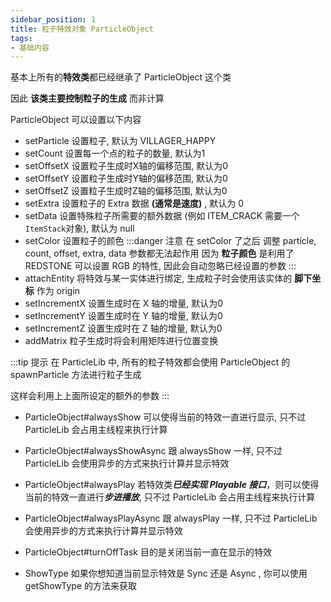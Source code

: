 ```yaml
---
sidebar_position: 1
title: 粒子特效对象 ParticleObject
tags:
- 基础内容
---
```

基本上所有的**特效类**都已经继承了 ParticleObject 这个类

因此 **该类主要控制粒子的生成** 而非计算

ParticleObject 可以设置以下内容
- setParticle 设置粒子, 默认为 VILLAGER_HAPPY
- setCount 设置每一个点的粒子的数量, 默认为1
- setOffsetX 设置粒子生成时X轴的偏移范围, 默认为0
- setOffsetY 设置粒子生成时Y轴的偏移范围, 默认为0
- setOffsetZ 设置粒子生成时Z轴的偏移范围, 默认为0
- setExtra 设置粒子的 Extra 数据 **(通常是速度)** , 默认为 0
- setData 设置特殊粒子所需要的额外数据 (例如 ITEM_CRACK 需要一个```ItemStack```对象), 默认为 null
- setColor 设置粒子的颜色
:::danger 注意
在 setColor 了之后 调整 particle, count, offset, extra, data 参数都无法起作用
因为 **粒子颜色** 是利用了 REDSTONE 可以设置 RGB 的特性, 因此会自动忽略已经设置的参数
:::
- attachEntity 将特效与某一实体进行绑定, 生成粒子时会使用该实体的 **脚下坐标** 作为 origin
- setIncrementX 设置生成时在 X 轴的增量, 默认为0
- setIncrementY 设置生成时在 Y 轴的增量, 默认为0
- setIncrementZ 设置生成时在 Z 轴的增量, 默认为0
- addMatrix 粒子生成时将会利用矩阵进行位置变换

:::tip 提示
在 ParticleLib 中, 所有的粒子特效都会使用 ParticleObject 的 spawnParticle 方法进行粒子生成

这样会利用上上面所设定的额外的参数
:::

- ParticleObject#alwaysShow
可以使得当前的特效一直进行显示, 只不过 ParticleLib 会占用主线程来执行计算

- ParticleObject#alwaysShowAsync
跟 alwaysShow 一样, 只不过 ParticleLib 会使用异步的方式来执行计算并显示特效

- ParticleObject#alwaysPlay
若特效类***已经实现 Playable 接口***，则可以使得当前的特效一直进行***步进播放***, 只不过 ParticleLib 会占用主线程来执行计算

- ParticleObject#alwaysPlayAsync
跟 alwaysPlay 一样, 只不过 ParticleLib 会使用异步的方式来执行计算并显示特效

- ParticleObject#turnOffTask
目的是关闭当前一直在显示的特效

- ShowType
如果你想知道当前显示特效是 Sync 还是 Async , 你可以使用 getShowType 的方法来获取
